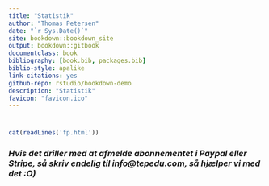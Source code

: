 ```yaml
--- 
title: "Statistik"
author: "Thomas Petersen"
date: "`r Sys.Date()`"
site: bookdown::bookdown_site
output: bookdown::gitbook
documentclass: book
bibliography: [book.bib, packages.bib]
biblio-style: apalike
link-citations: yes
github-repo: rstudio/bookdown-demo
description: "Statistik"
favicon: "favicon.ico"
---
```



#    {-}
					
					
```r
cat(readLines('fp.html'))
```


  
  
  
  <h3>***Hvis det driller med at afmelde abonnementet i Paypal eller Stripe, så skriv endelig til info@tepedu.com, så hjælper vi med det :O)***</h3>
  
  
  
  
  <br>
  <br>
  <br>
  <br>
  
<!-- <h3>***Video sådan køber du adgang.***</h3> -->
<!-- <style>.embed-container { position: relative; padding-bottom: 56.25%; height: 0; overflow: hidden; max-width: 100%; } .embed-container iframe, .embed-container object, .embed-container embed { position: absolute; top: 0; left: 0; width: 100%; height: 100%; }</style><div class='embed-container'><iframe src='https://player.vimeo.com/video/354519447' frameborder='0' webkitAllowFullScreen mozallowfullscreen allowFullScreen></iframe></div> -->
<!--   <br> -->
<!--   <br> -->
<!--   <br> -->
<!--   <br> -->
<!-- <h3>***Video sådan afmelder du dit abonnement.***</h3> -->
<!-- <style>.embed-container { position: relative; padding-bottom: 56.25%; height: 0; overflow: hidden; max-width: 100%; } .embed-container iframe, .embed-container object, .embed-container embed { position: absolute; top: 0; left: 0; width: 100%; height: 100%; }</style><div class='embed-container'><iframe src='https://player.vimeo.com/video/354519512' frameborder='0' webkitAllowFullScreen mozallowfullscreen allowFullScreen></iframe></div> -->




